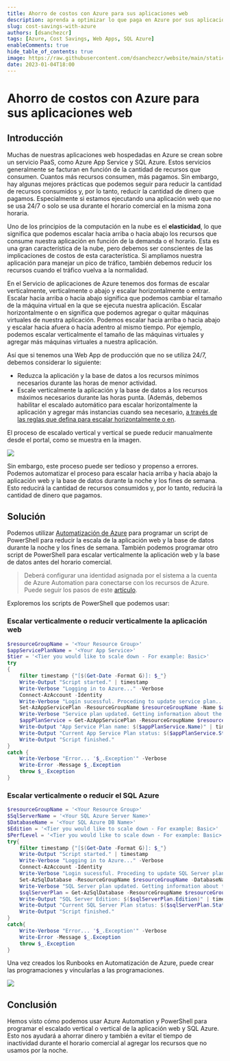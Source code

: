 ```yaml
---
title: Ahorro de costos con Azure para sus aplicaciones web
description: aprenda a optimizar lo que paga en Azure por sus aplicaciones web con PaaS
slug: cost-savings-with-azure
authors: [dsanchezcr]
tags: [Azure, Cost Savings, Web Apps, SQL Azure]
enableComments: true
hide_table_of_contents: true
image: https://raw.githubusercontent.com/dsanchezcr/website/main/static/img/CostSavings/Automation.jpg
date: 2023-01-04T18:00
---
```

# Ahorro de costos con Azure para sus aplicaciones web

## Introducción

Muchas de nuestras aplicaciones web hospedadas en Azure se crean sobre un servicio PaaS, como Azure App Service y SQL Azure. Estos servicios generalmente se facturan en función de la cantidad de recursos que consumen. Cuantos más recursos consumen, más pagamos. Sin embargo, hay algunas mejores prácticas que podemos seguir para reducir la cantidad de recursos consumidos y, por lo tanto, reducir la cantidad de dinero que pagamos. Especialmente si estamos ejecutando una aplicación web que no se usa 24/7 o solo se usa durante el horario comercial en la misma zona horaria.
<!--truncate-->
Uno de los principios de la computación en la nube es el **elasticidad**, lo que significa que podemos escalar hacia arriba o hacia abajo los recursos que consume nuestra aplicación en función de la demanda o el horario. Esta es una gran característica de la nube, pero debemos ser conscientes de las implicaciones de costos de esta característica. Si ampliamos nuestra aplicación para manejar un pico de tráfico, también debemos reducir los recursos cuando el tráfico vuelva a la normalidad.

En el Servicio de aplicaciones de Azure tenemos dos formas de escalar verticalmente, verticalmente o abajo y escalar horizontalmente o entrar. Escalar hacia arriba o hacia abajo significa que podemos cambiar el tamaño de la máquina virtual en la que se ejecuta nuestra aplicación. Escalar horizontalmente o en significa que podemos agregar o quitar máquinas virtuales de nuestra aplicación. Podemos escalar hacia arriba o hacia abajo y escalar hacia afuera o hacia adentro al mismo tiempo. Por ejemplo, podemos escalar verticalmente el tamaño de las máquinas virtuales y agregar más máquinas virtuales a nuestra aplicación.

Así que si tenemos una Web App de producción que no se utiliza 24/7, debemos considerar lo siguiente:

*   Reduzca la aplicación y la base de datos a los recursos mínimos necesarios durante las horas de menor actividad.
*   Escale verticalmente la aplicación y la base de datos a los recursos máximos necesarios durante las horas punta. (Además, debemos habilitar el escalado automático para escalar horizontalmente la aplicación y agregar más instancias cuando sea necesario, [a través de las reglas que defina para escalar horizontalmente o en](https://learn.microsoft.com/azure/azure-monitor/autoscale/autoscale-get-started?toc=%2Fazure%2Fapp-service%2Ftoc.json#create-your-first-autoscale-setting?WT.mc_id=DT-MVP-5005361).

El proceso de escalado vertical y vertical se puede reducir manualmente desde el portal, como se muestra en la imagen.

![](pathname:///img/CostSavings/AzurePortal-ScaleUp.jpg)

Sin embargo, este proceso puede ser tedioso y propenso a errores. Podemos automatizar el proceso para escalar hacia arriba y hacia abajo la aplicación web y la base de datos durante la noche y los fines de semana. Esto reducirá la cantidad de recursos consumidos y, por lo tanto, reducirá la cantidad de dinero que pagamos.

## Solución

Podemos utilizar [Automatización de Azure](https://learn.microsoft.com/azure/automation/overview?WT.mc_id=DT-MVP-5005361) para programar un script de PowerShell para reducir la escala de la aplicación web y la base de datos durante la noche y los fines de semana. También podemos programar otro script de PowerShell para escalar verticalmente la aplicación web y la base de datos antes del horario comercial.

> Deberá configurar una identidad asignada por el sistema a la cuenta de Azure Automation para conectarse con los recursos de Azure. Puede seguir los pasos de este [artículo](https://learn.microsoft.com/azure/automation/learn/powershell-runbook-managed-identity#assign-permissions-to-managed-identities?WT.mc_id=DT-MVP-5005361).

Exploremos los scripts de PowerShell que podemos usar:

### Escalar verticalmente o reducir verticalmente la aplicación web

```powershell
$resourceGroupName = '<Your Resource Group>'
$appServicePlanName = '<Your App Service>'
$tier = '<Tier you would like to scale down - For example: Basic>'
try
{
    filter timestamp {"[$(Get-Date -Format G)]: $_"}
    Write-Output "Script started." | timestamp
    Write-Verbose "Logging in to Azure..." -Verbose
    Connect-AzAccount -Identity
    Write-Verbose "Login sucessful. Proceding to update service plan..." -Verbose
    Set-AzAppServicePlan -ResourceGroupName $resourceGroupName -Name $appServicePlanName -tier $tier
    Write-Verbose "Service plan updated. Getting information about the update..." -Verbose
    $appPlanService = Get-AzAppServicePlan -ResourceGroupName $resourceGroupName -Name $appServicePlanName
    Write-Output "App Service Plan name: $($appPlanService.Name)" | timestamp
    Write-Output "Current App Service Plan status: $($appPlanService.Status), tier: $($appPlanService.Sku.Name)" | timestamp
    Write-Output "Script finished."
}
catch {
    Write-Verbose "Error... '$_.Exception'" -Verbose
    Write-Error -Message $_.Exception
    throw $_.Exception
}
```

### Escalar verticalmente o reducir el SQL Azure

```powershell
$resourceGroupName = '<Your Resource Group>'
$SqlServerName = '<Your SQL Azure Server Name>'
$DatabaseName = '<Your SQL Azure DB Name>'
$Edition = '<Tier you would like to scale down - For example: Basic>'
$PerfLevel = '<Tier you would like to scale down - For example: Basic>'
try{
    filter timestamp {"[$(Get-Date -Format G)]: $_"}
    Write-Output "Script started." | timestamp
    Write-Verbose "Logging in to Azure..." -Verbose
    Connect-AzAccount -Identity  
    Write-Verbose "Login sucessful. Proceding to update SQL Server plan..." -Verbose
    Set-AzSqlDatabase -ResourceGroupName $resourceGroupName -DatabaseName $DatabaseName -ServerName $SqlServerName -Edition $Edition -RequestedServiceObjectiveName $PerfLevel 
    Write-Verbose "SQL Server plan updated. Getting information about the update..." -Verbose
    $sqlServerPlan = Get-AzSqlDatabase -ResourceGroupName $resourceGroupName -DatabaseName $DatabaseName -ServerName $SqlServerName
    Write-Output "SQL Server Edition: $($sqlServerPlan.Edition)" | timestamp
    Write-Output "Current SQL Server Plan status: $($sqlServerPlan.Status)" | timestamp
    Write-Output "Script finished."
}
catch{
    Write-Verbose "Error... '$_.Exception'" -Verbose
    Write-Error -Message $_.Exception
    throw $_.Exception
}
```

Una vez creados los Runbooks en Automatización de Azure, puede crear las programaciones y vincularlas a las programaciones.

![](pathname:///img/CostSavings/Automation.jpg)

## Conclusión

Hemos visto cómo podemos usar Azure Automation y PowerShell para programar el escalado vertical o vertical de la aplicación web y SQL Azure. Esto nos ayudará a ahorrar dinero y también a evitar el tiempo de inactividad durante el horario comercial al agregar los recursos que no usamos por la noche.
